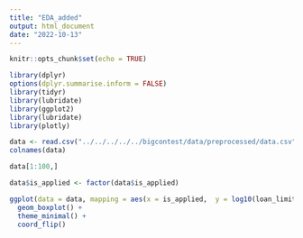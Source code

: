 ```yaml
---
title: "EDA_added"
output: html_document
date: "2022-10-13"
---
```


```r
knitr::opts_chunk$set(echo = TRUE)
```

```r
library(dplyr)
options(dplyr.summarise.inform = FALSE) 
library(tidyr)
library(lubridate)
library(ggplot2)
library(lubridate)
library(plotly)
```

```r
data <- read.csv("../../../../../bigcontest/data/preprocessed/data.csv")
colnames(data)
```

```r
data[1:100,]
```
```r
data$is_applied <- factor(data$is_applied)
```
```r
ggplot(data = data, mapping = aes(x = is_applied,  y = log10(loan_limit), color = is_applied)) +
  geom_boxplot() +
  theme_minimal() +
  coord_flip()
```

